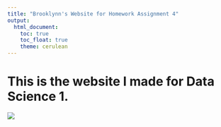 ```yaml
---
title: "Brooklynn's Website for Homework Assignment 4"
output: 
  html_document:
    toc: true
    toc_float: true
    theme: cerulean
---
```


# This is the website I made for Data Science 1. 

![](https://media.giphy.com/media/drXGoW1iudhKw/giphy.gif)
